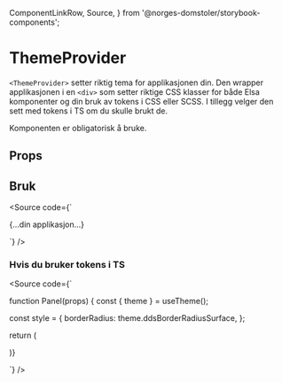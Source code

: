   ComponentLinkRow,
  Source,
} from '@norges-domstoler/storybook-components';

<Meta of={ThemeProviderStories} />

# ThemeProvider

<ComponentLinkRow
  docsHref="https://design.domstol.no/987b33f71/p/89ccf1-themeprovider"
  githubHref="https://github.com/domstolene/designsystem/tree/main/packages/components/src/components/ThemeProvider"
  storybookHref="https://domstolene.github.io/designsystem/?path=/story/dds-components-components-themeprovider--default"
/>

`<ThemeProvider>` setter riktig tema for applikasjonen din. Den wrapper applikasjonen i en `<div>` som setter riktige CSS klasser for både Elsa komponenter og din bruk av tokens i CSS eller SCSS.
I tillegg velger den sett med tokens i TS om du skulle brukt de.

Komponenten er obligatorisk å bruke.

## Props

<Canvas of={ThemeProviderStories.Preview} sourceState="shown" />
<Controls of={ThemeProviderStories.Preview} />

## Bruk

<Source code={`

<ThemeProvider>
    {...din applikasjon...}
</ThemeProvider>

`} />

### Hvis du bruker tokens i TS

<Source code={`

<ThemeProvider>
  <Panel />
</ThemeProvider>

function Panel(props) {
const { theme } = useTheme();

const style = {
borderRadius: theme.ddsBorderRadiusSurface,
};

return (

<div style={style} {...props} />
)}

`} />
